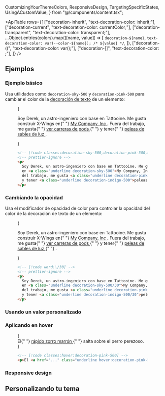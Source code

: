   CustomizingYourThemeColors,
  ResponsiveDesign,
  TargetingSpecificStates,
  UsingACustomValue,
} from "@/components/content.tsx";


<ApiTable
  rows={[
    ["decoration-inherit", "text-decoration-color: inherit;"],
    ["decoration-current", "text-decoration-color: currentColor;"],
    ["decoration-transparent", "text-decoration-color: transparent;"],
    ...Object.entries(colors).map(([name, value]) => [
      `decoration-${name}`,
      `text-decoration-color: var(--color-${name}); /* ${value} */`,
    ]),
    ["decoration-(<custom-property>)", "text-decoration-color: var(<custom-property>);"],
    ["decoration-[<value>]", "text-decoration-color: <value>;"],
  ]}
/>

## Ejemplos

### Ejemplo básico

Usa utilidades como `decoration-sky-500` y `decoration-pink-500` para cambiar el color de la [decoración de texto](/docs/text-decoration-line) de un elemento:

<Figure>

<Example padding={false}>
  {
    <p className="mx-auto max-w-sm gap-4 p-8 text-sm/6 text-gray-900 dark:text-gray-200">
      Soy Derek, un astro-ingeniero con base en Tattooine. Me gusta construir X-Wings en{" "}
      <a href="#" className="font-bold underline decoration-sky-500 decoration-2 dark:text-gray-200">
        My Company, Inc
      </a>
      . Fuera del trabajo, me gusta{" "}
      <a href="#" className="font-bold underline decoration-pink-500 decoration-2 dark:text-gray-200">
        ver carreras de pods
      </a>{" "}
      y tener{" "}
      <a href="#" className="font-bold underline decoration-indigo-500 decoration-2 dark:text-gray-200">
        peleas de sables de luz
      </a>
      .
    </p>
  }
</Example>

```html
<!-- [!code classes:decoration-sky-500,decoration-pink-500,decoration-indigo-500] -->
<!-- prettier-ignore -->
<p>
  Soy Derek, un astro-ingeniero con base en Tattooine. Me gusta construir X-Wings
  en <a class="underline decoration-sky-500">My Company, Inc</a>. Fuera
  del trabajo, me gusta <a class="underline decoration-pink-500">ver carreras de pods</a>
  y tener <a class="underline decoration-indigo-500">peleas de sables de luz</a>.
</p>
```

</Figure>

### Cambiando la opacidad

Usa el modificador de opacidad de color para controlar la opacidad del color de la decoración de texto de un elemento:

<Figure>

<Example padding={false}>
  {
    <p className="mx-auto max-w-sm gap-4 p-8 text-sm/6 text-gray-900 dark:text-gray-200">
      Soy Derek, un astro-ingeniero con base en Tattooine. Me gusta construir X-Wings en{" "}
      <a href="#" className="font-bold underline decoration-sky-500/30 decoration-2 dark:text-gray-200">
        My Company, Inc
      </a>
      . Fuera del trabajo, me gusta{" "}
      <a href="#" className="font-bold underline decoration-pink-500/30 decoration-2 dark:text-gray-200">
        ver carreras de pods
      </a>{" "}
      y tener{" "}
      <a href="#" className="font-bold underline decoration-indigo-500/30 decoration-2 dark:text-gray-200">
        peleas de sables de luz
      </a>{" "}
      .
    </p>
  }
</Example>

```html
<!-- [!code word:\/30] -->
<!-- prettier-ignore -->
<p>
  Soy Derek, un astro-ingeniero con base en Tattooine. Me gusta construir X-Wings
  en <a class="underline decoration-sky-500/30">My Company, Inc</a>. Fuera
  del trabajo, me gusta <a class="underline decoration-pink-500/30">ver carreras de pods</a>
  y tener <a class="underline decoration-indigo-500/30">peleas de sables de luz</a>.
</p>
```

</Figure>

### Usando un valor personalizado

<UsingACustomValue element="p" utility="decoration" name="text decoration color" value="#50d71e" variable="color" />

### Aplicando en hover

<TargetingSpecificStates property="text-decoration-color">

<Figure hint="Pasa el cursor sobre el texto para ver el comportamiento esperado">

<Example>
  {
    <div className="text-center text-lg font-medium text-gray-900 no-underline dark:text-gray-200">
      El{" "}
      <a
        href="https://en.wikipedia.org/wiki/The_quick_brown_fox_jumps_over_the_lazy_dog"
        target="blank"
        className="underline hover:decoration-pink-500"
      >
        rápido zorro marrón
      </a>{" "}
      salta sobre el perro perezoso.
    </div>
  }
</Example>

```html
<!-- [!code classes:hover:decoration-pink-500] -->
<p>El <a href="..." class="underline hover:decoration-pink-500 ...">rápido zorro marrón</a> salta sobre el perro perezoso.</p>
```

</Figure>

</TargetingSpecificStates>

### Responsive design

<ResponsiveDesign
  element="p"
  property="text-decoration-color"
  defaultClass="underline decoration-sky-600"
  featuredClass="decoration-blue-400"
/>

## Personalizando tu tema

<CustomizingYourThemeColors element="p" utility="decoration" />
